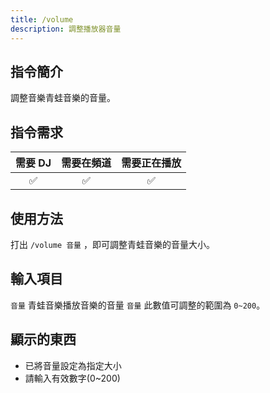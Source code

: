 ```yaml
---
title: /volume
description: 調整播放器音量
---
```


## 指令簡介
<Callout type="info">
調整音樂青蛙音樂的音量。
</Callout>

## 指令需求
| 需要 DJ |	需要在頻道 | 需要正在播放 |
| :-----: | :-------: | :---------: |
|   ✅   |    ✅     |     ✅      |

## 使用方法
打出 `/volume 音量` ，即可調整青蛙音樂的音量大小。

## 輸入項目
`音量` 青蛙音樂播放音樂的音量
<Callout type="error">
`音量` 此數值可調整的範圍為 `0~200`。
</Callout>

## 顯示的東西
- 已將音量設定為指定大小
- 請輸入有效數字(0~200)